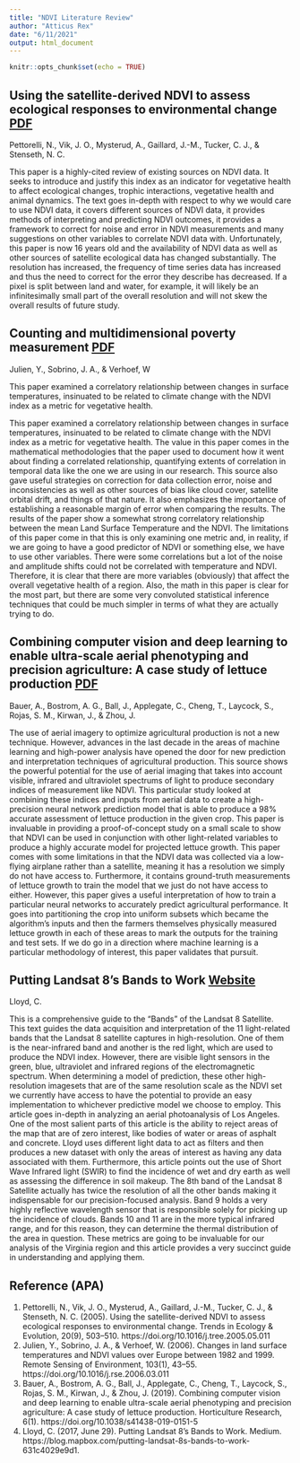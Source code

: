 ```yaml
---
title: "NDVI Literature Review"
author: "Atticus Rex"
date: "6/11/2021"
output: html_document
---
```


```r
knitr::opts_chunk$set(echo = TRUE)
```

## Using the satellite-derived NDVI to assess ecological responses to environmental change [PDF](https://doi.org/10.1016/j.tree.2005.05.011)

Pettorelli, N., Vik, J. O., Mysterud, A., Gaillard, J.-M., Tucker, C. J., & Stenseth, N. C.

This paper is a highly-cited review of existing sources on NDVI data. It seeks to introduce and justify this index as an indicator for vegetative health to affect ecological changes, trophic interactions, vegetative health and animal dynamics. The text goes in-depth with respect to why we would care to use NDVI data, it covers different sources of NDVI data, it provides methods of interpreting and predicting NDVI outcomes, it provides a framework to correct for noise and error in NDVI measurements and many suggestions on other variables to correlate NDVI data with. Unfortunately, this paper is now 16 years old and the availability of NDVI data as well as other sources of satellite ecological data has changed substantially. The resolution has increased, the frequency of time series data has increased and thus the need to correct for the error they describe has decreased. If a pixel is split between land and water, for example, it will likely be an infinitesimally small part of the overall resolution and will not skew the overall results of future study. 

## Counting and multidimensional poverty measurement [PDF](https://doi.org/10.1016/j.rse.2006.03.011)

Julien, Y., Sobrino, J. A., &amp; Verhoef, W

This paper examined a correlatory relationship between changes in surface temperatures, insinuated to be related to climate change with the NDVI index as a metric for vegetative health. 

This paper examined a correlatory relationship between changes in surface temperatures, insinuated to be related to climate change with the NDVI index as a metric for vegetative health. The value in this paper comes in the mathematical methodologies that the paper used to document how it went about finding a correlated relationship, quantifying extents of correlation in temporal data like the one we are using in our research. This source also gave useful strategies on correction for data collection error, noise and inconsistencies as well as other sources of bias like cloud cover, satellite orbital drift, and things of that nature. It also emphasizes the importance of establishing a reasonable margin of error when comparing the results. The results of the paper show a somewhat strong correlatory relationship between the mean Land Surface Temperature and the NDVI. The limitations of this paper come in that this is only examining one metric and, in reality, if we are going to have a good predictor of NDVI or something else, we have to use other variables. There were some correlations but a lot of the noise and amplitude shifts could not be correlated with temperature and NDVI. Therefore, it is clear that there are more variables (obviously) that affect the overall vegetative health of a region. Also, the math in this paper is clear for the most part, but there are some very convoluted statistical inference techniques that could be much simpler in terms of what they are actually trying to do. 

## Combining computer vision and deep learning to enable ultra-scale aerial phenotyping and precision agriculture: A case study of lettuce production [PDF](https://www.ncbi.nlm.nih.gov/pmc/articles/PMC6544649/)

Bauer, A., Bostrom, A. G., Ball, J., Applegate, C., Cheng, T., Laycock, S., Rojas, S. M., Kirwan, J., &amp; Zhou, J.

The use of aerial imagery to optimize agricultural production is not a new technique. However, advances in the last decade in the areas of machine learning and high-power analysis have opened the door for new prediction and interpretation techniques of agricultural production. This source shows the powerful potential for the use of aerial imaging that takes into account visible, infrared and ultraviolet spectrums of light to produce secondary indices of measurement like NDVI. This particular study looked at combining these indices and inputs from aerial data to create a high-precision neural network prediction model that is able to produce a 98% accurate assessment of lettuce production in the given crop. This paper is invaluable in providing a proof-of-concept study on a small scale to show that NDVI can be used in conjunction with other light-related variables to produce a highly accurate model for projected lettuce growth. This paper comes with some limitations in that the NDVI data was collected via a low-flying airplane rather than a satellite, meaning it has a resolution we simply do not have access to. Furthermore, it contains ground-truth measurements of lettuce growth to train the model that we just do not have access to either. However, this paper gives a useful interpretation of how to train a particular neural networks to accurately predict agricultural performance. It goes into partitioning the crop into uniform subsets which became the algorithm's inputs and then the farmers themselves physically measured lettuce growth in each of these areas to mark the outputs for the training and test sets. If we do go in a direction where machine learning is a particular methodology of interest, this paper validates that pursuit. 

## Putting Landsat 8’s Bands to Work [Website](https://blog.mapbox.com/putting-landsat-8s-bands-to-work-631c4029e9d1)

Lloyd, C.

This is a comprehensive guide to the "Bands" of the Landsat 8 Satellite. This text guides the data acquisition and interpretation of the 11 light-related bands that the Landsat 8 satellite captures in high-resolution. One of them is the near-infrared band and another is the red light, which are used to produce the NDVI index. However, there are visible light sensors in the green, blue, ultraviolet and infrared regions of the electromagnetic spectrum. When determining a model of prediction, these other high-resolution imagesets that are of the same resolution scale as the NDVI set we currently have access to have the potential to provide an easy implementation to whichever predictive model we choose to employ. This article goes in-depth in analyzing an aerial photoanalysis of Los Angeles. One of the most salient parts of this article is the ability to reject areas of the map that are of zero interest, like bodies of water or areas of asphalt and concrete. Lloyd uses different light data to act as filters and then produces a new dataset with only the areas of interest as having any data associated with them. Furthermore, this article points out the use of Short Wave Infrared light (SWIR) to find the incidence of wet and dry earth as well as assessing the difference in soil makeup. The 8th band of the Landsat 8 Satellite actually has twice the resolution of all the other bands making it indispensable for our precision-focused analysis. Band 9 holds a very highly reflective wavelength sensor that is responsible solely for picking up the incidence of clouds. Bands 10 and 11 are in the more typical infrared range, and for this reason, they can determine the thermal distribution of the area in question. These metrics are going to be invaluable for our analysis of the Virginia region and this article provides a very succinct guide in understanding and applying them. 


## Reference (APA) 
1. Pettorelli, N., Vik, J. O., Mysterud, A., Gaillard, J.-M., Tucker, C. J., & Stenseth, N. C. (2005). Using the satellite-derived NDVI to assess ecological responses to environmental change. Trends in Ecology & Evolution, 20(9), 503–510. https://doi.org/10.1016/j.tree.2005.05.011 
2. Julien, Y., Sobrino, J. A., &amp; Verhoef, W. (2006). Changes in land surface temperatures and NDVI values over Europe between 1982 and 1999. Remote Sensing of Environment, 103(1), 43–55. https://doi.org/10.1016/j.rse.2006.03.011 
3. Bauer, A., Bostrom, A. G., Ball, J., Applegate, C., Cheng, T., Laycock, S., Rojas, S. M., Kirwan, J., &amp; Zhou, J. (2019). Combining computer vision and deep learning to enable ultra-scale aerial phenotyping and precision agriculture: A case study of lettuce production. Horticulture Research, 6(1). https://doi.org/10.1038/s41438-019-0151-5 
4. Lloyd, C. (2017, June 29). Putting Landsat 8's Bands to Work. Medium. https://blog.mapbox.com/putting-landsat-8s-bands-to-work-631c4029e9d1. 
